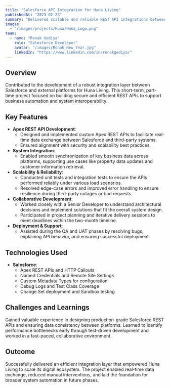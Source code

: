 ```yaml
---
title: "Salesforce API Integration for Huna Living"
publishedAt: "2023-02-28"
summary: "Delivered scalable and reliable REST API integrations between Salesforce and external systems to streamline business operations for Huna Living."
images:
  - "/images/projects/Huna/Huna_Logo.png"
team:
  - name: "Ronak Gediya"
    role: "Salesforce Developer"
    avatar: "/images/Ronak_New_Year.jpg"
    linkedIn: "https://www.linkedin.com/in/ronakgediya/"
---
```


## Overview

Contributed to the development of a robust integration layer between Salesforce and external platforms for Huna Living. This short-term, part-time project focused on building secure and efficient REST APIs to support business automation and system interoperability.

## Key Features

- **Apex REST API Development**:
  - Designed and implemented custom Apex REST APIs to facilitate real-time data exchange between Salesforce and third-party systems.
  - Ensured alignment with security and scalability best practices.
- **System Integration**:
  - Enabled smooth synchronization of key business data across platforms, supporting use cases like property data updates and customer information retrieval.
- **Scalability & Reliability**:
  - Conducted unit tests and integration tests to ensure the APIs performed reliably under various load scenarios.
  - Resolved edge-case errors and improved error handling to ensure resilience during third-party outages or bad requests.
- **Collaborative Development**:
  - Worked closely with a Senior Developer to understand architectural decisions and implement solutions that fit the overall system design.
  - Participated in project planning and iterative delivery sessions to meet deadlines within the two-month timeline.
- **Deployment & Support**:
  - Assisted during the QA and UAT phases by resolving bugs, explaining API behavior, and ensuring successful deployment.

## Technologies Used

- **Salesforce**:
  - Apex REST APIs and HTTP Callouts
  - Named Credentials and Remote Site Settings
  - Custom Metadata Types for configuration
  - Debug Logs and Test Class Coverage
  - Change Set deployment and Sandbox testing

## Challenges and Learnings

Gained valuable experience in designing production-grade Salesforce REST APIs and ensuring data consistency between platforms. Learned to identify performance bottlenecks early through test-driven development and worked in a fast-paced, collaborative environment.

## Outcome

Successfully delivered an efficient integration layer that empowered Huna Living to scale its digital ecosystem. The project enabled real-time data exchange, reduced manual interventions, and laid the foundation for broader system automation in future phases.